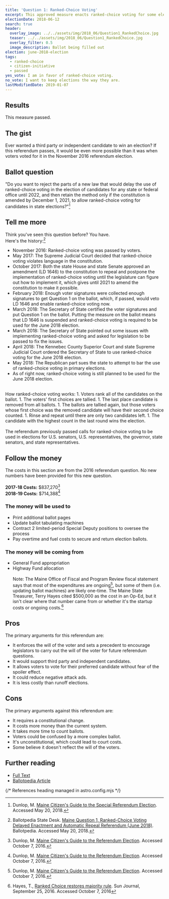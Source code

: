 ```yaml
---
title: 'Question 1: Ranked-Choice Voting'
excerpt: This approved measure enacts ranked-choice voting for some elections.
electionDate: 2018-06-12
search: true
header:
  overlay_image: ../../assets/img/2018_06/Question1_RankedChoice.jpg
  teaser: ../../assets/img/2018_06/Question1_RankedChoice.jpg
  overlay_filter: 0.5
  image_description: Ballot being filled out
election: june-2018-election
tags:
  - ranked-choice
  - citizen-initiative
  - passed
yes_vote: I am in favor of ranked-choice voting.
no_vote: I want to keep elections the way they are.
lastModifiedDate: 2019-01-07
---
```


## Results

This measure passed.

## The gist

Ever wanted a third party or independent candidate to win an election? If this referendum passes, it would be even more possible than it was when voters voted for it in the November 2016 referendum election.

## Ballot question

"Do you want to reject the parts of a new law that would delay the use of ranked-choice voting in the election of candidates for any state or federal office until 2022, and then retain the method only if the constitution is amended by December 1, 2021, to allow ranked-choice voting for candidates in state elections?"[^2]

<YesNoTable yesContent={frontmatter.yes_vote} noContent={frontmatter.no_vote} />

## Tell me more

Think you've seen this question before? You have.
<br />
Here's the history:[^1]

- November 2016: Ranked-choice voting was passed by voters.
- May 2017: The Supreme Judicial Court decided that ranked-choice voting violates language in the constitution.
- October 2017: Both the state House and state Senate approved an amendment (LD 1646) to the constitution to repeal and postpone the implementation of ranked-choice voting until the legislature can figure out how to implement it, which gives until 2021 to amend the constitution to make it possible.
- February 2018: Enough voter signatures were collected enough signatures to get Question 1 on the ballot, which, if passed, would veto LD 1646 and enable ranked-choice voting now.
- March 2018: The Secretary of State certified the voter signatures and put Question 1 on the ballot. Putting the measure on the ballot means that LD 1646 is suspended and ranked-choice voting is required to be used for the June 2018 election.
- March 2018: The Secretary of State pointed out some issues with implementing ranked-choice voting and asked for legislation to be passed to fix the issues.
- April 2018: The Kennebec County Superior Court and state Supreme Judicial Court ordered the Secretary of State to use ranked-choice voting for the June 2018 election.
- May 2018: The Republican part sues the state to attempt to bar the use of ranked-choice voting in primary elections.
- As of right now, ranked-choice voting is still planned to be used for the June 2018 election.

<br />
How ranked-choice voting works:
1. Voters rank all of the candidates on the ballot.
1. The voters' first choices are tallied.
1. The last place candidate is removed from all ballots.
1. The ballots are tallied again, but those voters whose first choice was the removed candidate will have their second choice counted.
1. Rinse and repeat until there are only two candidates left.
1. The candidate with the highest count in the last round wins the election.
<br /><br />
The referendum previously passed calls for ranked-choice voting to be used in elections for U.S. senators, U.S. representatives, the governor, state senators, and state representatives.

## Follow the money

The costs in this section are from the 2016 referendum question. No new numbers have been provided for this new question.
<br /><br />**2017-18 Costs:** $837,270[^4]
<br />**2018-19 Costs:** $714,388[^4]

### The money will be used to

- Print additional ballot pages
- Update ballot tabulating machines
- Contract 2 limited-period Special Deputy positions to oversee the process
- Pay overtime and fuel costs to secure and return election ballots.

### The money will be coming from

- General Fund appropriation
- Highway Fund allocation
  <br /><br />
  Note: The Maine Office of Fiscal and Program Review fiscal statement says that most of the expenditures are ongoing[^4], but some of them (i.e. updating ballot machines) are likely one-time. The Maine State Treasurer, Terry Hayes cited $500,000 as the cost in an Op-Ed, but it isn't clear where that number came from or whether it's the startup costs or ongoing costs.[^5]

## Pros

The primary arguments for this referendum are:

- It enforces the will of the voter and sets a precedent to encourage legislators to carry out the will of the voter for future referendum questions.
- It would support third party and independent candidates.
- It allows voters to vote for their preferred candidate without fear of the spoiler effect.
- It could reduce negative attack ads.
- It is less costly than runoff elections.

## Cons

The primary arguments against this referendum are:

- It requires a constitutional change.
- It costs more money than the current system.
- It takes more time to count ballots.
- Voters could be confused by a more complex ballot.
- It's unconstitutional, which could lead to court costs.
- Some believe it doesn't reflect the will of the voters.

## Further reading

- [Full Text](http://www.maine.gov/sos/cec/elec/upcoming/pdf/guide618.pdf)
- [Ballotpedia Article](<https://ballotpedia.org/Maine_Question_1,_Ranked-Choice_Voting_Delayed_Enactment_and_Automatic_Repeal_Referendum_(June_2018)>)

{/* References heading managed in astro.config.mjs */}
[^1]: Ballotpedia State Desk. [Maine Question 1, Ranked-Choice Voting Delayed Enactment and Automatic Repeal Referendum (June 2018)](https://ballotpedia.org/Maine_Question_1,_Ranked-Choice_Voting_Delayed_Enactment_and_Automatic_Repeal_Referendum_(June_2018)). Ballotpedia.  Accessed May 20, 2018.
[^2]: Dunlop, M. [Maine Citizen's Guide to the Special Referendum Election](http://www.maine.gov/sos/cec/elec/upcoming/pdf/guide618.pdf).  Accessed May 20, 2018.
[^3]: Ballotpedia State Desk, [Maine Ranked Choice Voting Initiative, Question 5 (2016)](https://ballotpedia.org/Maine_Ranked_Choice_Voting_Initiative,_Question_5_(2016)). Ballotpedia.  Accessed October 7, 2016.
[^4]: Dunlop, M. [Maine Citizen's Guide to the Referendum Election](http://www.state.me.us/sos/cec/elec/upcoming/citizensguide2016.pdf). Accessed October 7, 2016.
[^5]: Hayes, T., [Ranked Choice restores majority rule](http://www.sunjournal.com/news/columns-analysis/2016/09/25/ranked-choice-restores-majority-rule/1997089).  Sun Journal, September 25, 2016.  Accessed October 7, 2016
